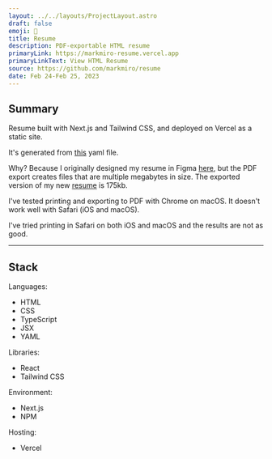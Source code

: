 ```yaml
---
layout: ../../layouts/ProjectLayout.astro
draft: false
emoji: 📄
title: Resume
description: PDF-exportable HTML resume
primaryLink: https://markmiro-resume.vercel.app
primaryLinkText: View HTML Resume
source: https://github.com/markmiro/resume
date: Feb 24-Feb 25, 2023
---
```


## Summary

Resume built with Next.js and Tailwind CSS, and deployed on Vercel as a static site.

It's generated from [this](https://github.com/markmiro/resume/blob/ae85a4625d2788f637bc0f9ba214fd33b713126d/public/resume.yaml) yaml file.

Why? Because I originally designed my resume in Figma [here](https://www.figma.com/proto/9oouBQk4moAYiRfx9MUriI/Mark-Mironyuk-Resume?page-id=0%3A1&node-id=680%3A5892&viewport=386%2C458%2C0.08&scaling=min-zoom), but the PDF export creates files that are multiple megabytes in size. The exported version of my new [resume](https://github.com/markmiro/resume/blob/ae85a4625d2788f637bc0f9ba214fd33b713126d/public/Mark-Mironyuk-Resume-Feb-24-2023-09_50-PM.pdf) is 175kb.

I've tested printing and exporting to PDF with Chrome on macOS. It doesn't work well with Safari (iOS and macOS).

I've tried printing in Safari on both iOS and macOS and the results are not as good.

---

## Stack

Languages:

- HTML
- CSS
- TypeScript
- JSX
- YAML

Libraries:

- React
- Tailwind CSS

Environment:

- Next.js
- NPM

Hosting:

- Vercel